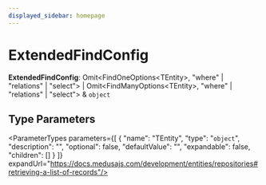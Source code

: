 ```yaml
---
displayed_sidebar: homepage
---
```



# ExtendedFindConfig

 **ExtendedFindConfig**: Omit&#60;FindOneOptions&#60;TEntity&#62;, "where" \| "relations" \| "select"&#62; \| Omit&#60;FindManyOptions&#60;TEntity&#62;, "where" \| "relations" \| "select"&#62; & `object`

## Type Parameters

<ParameterTypes parameters={[
  {
    "name": "TEntity",
    "type": "`object`",
    "description": "",
    "optional": false,
    "defaultValue": "",
    "expandable": false,
    "children": []
  }
]} expandUrl="https://docs.medusajs.com/development/entities/repositories#retrieving-a-list-of-records"/>
